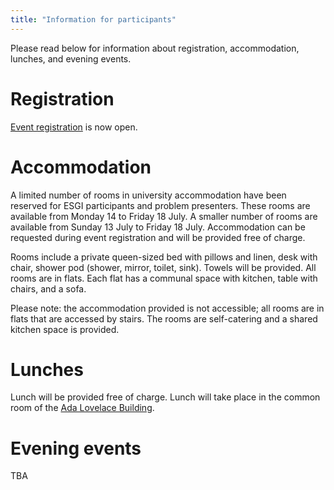```yaml
---
title: "Information for participants"
---
```


Please read below for information about registration, 
accommodation, lunches, and evening events.


# Registration

[Event registration](registration.qmd) is now open.


# Accommodation

A limited number of rooms in university accommodation have been reserved for ESGI participants and problem presenters.  These rooms are available from Monday 14 to Friday 18 July.  A smaller number of rooms are available from Sunday 13 July to Friday 18 July.  Accommodation can be requested during event registration and will be provided free of charge.

Rooms include a private queen-sized bed with pillows and linen, desk with chair, shower pod (shower, mirror, toilet, sink).  Towels will be provided.  All rooms are in flats.  Each flat has a communal space with kitchen, table with chairs, and a sofa.

Please note: the accommodation provided is not accessible; all rooms are in flats that are accessed by stairs.  The rooms are self-catering and a shared kitchen space is provided.


# Lunches

Lunch will be provided free of charge.  Lunch will take place in the common room of the [Ada Lovelace Building](venue.qmd).

# Evening events

TBA